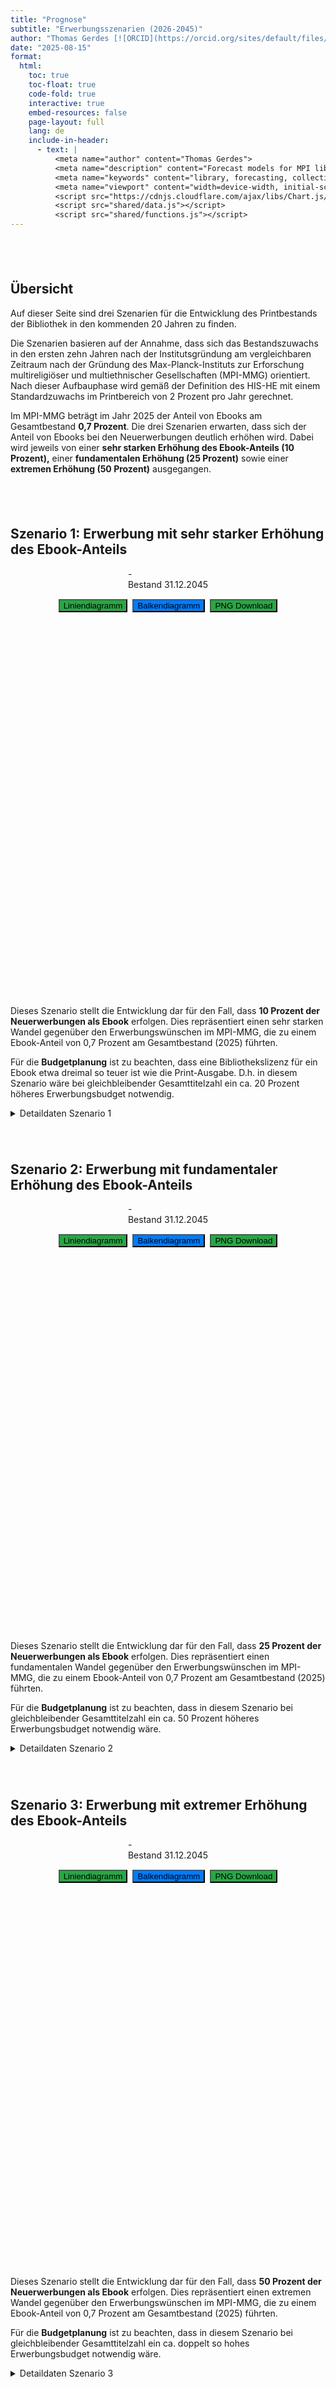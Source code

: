---
title: "Prognose"
subtitle: "Erwerbungsszenarien (2026-2045)"
author: "Thomas Gerdes [![ORCID](https://orcid.org/sites/default/files/images/orcid_16x16.png)](https://orcid.org/0000-0001-8524-5987){target=\"_blank\"}"
date: "2025-08-15"
format:
  html:
    toc: true
    toc-float: true
    code-fold: true
    interactive: true
    embed-resources: false
    page-layout: full
    lang: de
    include-in-header:
      - text: |
          <meta name="author" content="Thomas Gerdes">
          <meta name="description" content="Forecast models for MPI library collection development 2026-2045">
          <meta name="keywords" content="library, forecasting, collection, growth, MPI, predictions">
          <meta name="viewport" content="width=device-width, initial-scale=1.0">
          <script src="https://cdnjs.cloudflare.com/ajax/libs/Chart.js/3.9.1/chart.min.js"></script>
          <script src="shared/data.js"></script>
          <script src="shared/functions.js"></script>
---

::: {style="height: 40px;"}
:::

```{=html}
<script src="https://cdnjs.cloudflare.com/ajax/libs/Chart.js/3.9.1/chart.min.js"></script>
<script src="shared/data.js"></script>
<script src="shared/functions.js"></script>

<script>
// Prognose-Daten basierend auf historischen Wachstumsraten 2008-2017
const HISTORICAL_GROWTH_RATES = [20.64, 23.39, 21.94, 17.3, 8.35, 10.55, 10.02, 8.45, 8.75, 8.33];
const BASE_STOCK_2025 = 46313;
const INITIAL_EBOOK_STOCK = Math.round(BASE_STOCK_2025 * 0.007); // 0,7% Ebooks im Bestand 2025

// Szenario 1: 10% der Neuerwerbungen als Ebooks
const SCENARIO_1_DATA = [];
let currentPrintStock1 = BASE_STOCK_2025;
let currentEbookStock1 = INITIAL_EBOOK_STOCK;

for (let i = 0; i < 20; i++) {
  const year = 2026 + i;
  const oldStock1 = currentPrintStock1;
  let totalAcquisitions, printAcquisitions, ebookAcquisitions;
  
  if (i < 10) {
    // Erste 10 Jahre: 100% der historischen Raten, aber 10% als Ebooks
    const totalGrowthRate = HISTORICAL_GROWTH_RATES[i % 10];
    totalAcquisitions = Math.round(oldStock1 * (totalGrowthRate / 100));
    ebookAcquisitions = Math.round(totalAcquisitions * 0.10); // 10% Ebooks
    printAcquisitions = totalAcquisitions - ebookAcquisitions; // Rest ist Print
  } else {
    // Letzten 10 Jahre: konstant 2% nur für Print-Bestand
    printAcquisitions = Math.round(oldStock1 * 0.02);
    ebookAcquisitions = null; // Unbekannt ab 2036
    totalAcquisitions = null; // Unbekannt ab 2036
  }
  
  currentPrintStock1 += printAcquisitions;
  currentEbookStock1 += (ebookAcquisitions || 0);
  
  SCENARIO_1_DATA.push({
    year: year,
    printAcquisitions: printAcquisitions,
    printStock: currentPrintStock1,
    printGrowthRate: parseFloat((printAcquisitions / oldStock1 * 100).toFixed(2)),
    // Versteckte Daten für eventuelle Nachfragen
    _totalAcquisitions: totalAcquisitions,
    _ebookAcquisitions: ebookAcquisitions,
    _ebookStock: currentEbookStock1
  });
}

// Szenario 2: 25% der Neuerwerbungen als Ebooks
const SCENARIO_2_DATA = [];
let currentPrintStock2 = BASE_STOCK_2025;
let currentEbookStock2 = INITIAL_EBOOK_STOCK;

for (let i = 0; i < 20; i++) {
  const year = 2026 + i;
  const oldStock2 = currentPrintStock2;
  let totalAcquisitions, printAcquisitions, ebookAcquisitions;
  
  if (i < 10) {
    // Erste 10 Jahre: 100% der historischen Raten, aber 25% als Ebooks
    const totalGrowthRate = HISTORICAL_GROWTH_RATES[i % 10];
    totalAcquisitions = Math.round(oldStock2 * (totalGrowthRate / 100));
    ebookAcquisitions = Math.round(totalAcquisitions * 0.25); // 25% Ebooks
    printAcquisitions = totalAcquisitions - ebookAcquisitions; // Rest ist Print
  } else {
    // Letzten 10 Jahre: konstant 2% nur für Print-Bestand
    printAcquisitions = Math.round(oldStock2 * 0.02);
    ebookAcquisitions = null; // Unbekannt ab 2036
    totalAcquisitions = null; // Unbekannt ab 2036
  }
  
  currentPrintStock2 += printAcquisitions;
  currentEbookStock2 += (ebookAcquisitions || 0);
  
  SCENARIO_2_DATA.push({
    year: year,
    printAcquisitions: printAcquisitions,
    printStock: currentPrintStock2,
    printGrowthRate: parseFloat((printAcquisitions / oldStock2 * 100).toFixed(2)),
    // Versteckte Daten für eventuelle Nachfragen
    _totalAcquisitions: totalAcquisitions,
    _ebookAcquisitions: ebookAcquisitions,
    _ebookStock: currentEbookStock2
  });
}

// Szenario 3: 50% der Neuerwerbungen als Ebooks
const SCENARIO_3_DATA = [];
let currentPrintStock3 = BASE_STOCK_2025;
let currentEbookStock3 = INITIAL_EBOOK_STOCK;

for (let i = 0; i < 20; i++) {
  const year = 2026 + i;
  const oldStock3 = currentPrintStock3;
  let totalAcquisitions, printAcquisitions, ebookAcquisitions;
  
  if (i < 10) {
    // Erste 10 Jahre: 100% der historischen Raten, aber 50% als Ebooks
    const totalGrowthRate = HISTORICAL_GROWTH_RATES[i % 10];
    totalAcquisitions = Math.round(oldStock3 * (totalGrowthRate / 100));
    ebookAcquisitions = Math.round(totalAcquisitions * 0.50); // 50% Ebooks
    printAcquisitions = totalAcquisitions - ebookAcquisitions; // Rest ist Print
  } else {
    // Letzten 10 Jahre: konstant 2% nur für Print-Bestand
    printAcquisitions = Math.round(oldStock3 * 0.02);
    ebookAcquisitions = null; // Unbekannt ab 2036
    totalAcquisitions = null; // Unbekannt ab 2036
  }
  
  currentPrintStock3 += printAcquisitions;
  currentEbookStock3 += (ebookAcquisitions || 0);
  
  SCENARIO_3_DATA.push({
    year: year,
    printAcquisitions: printAcquisitions,
    printStock: currentPrintStock3,
    printGrowthRate: parseFloat((printAcquisitions / oldStock3 * 100).toFixed(2)),
    // Versteckte Daten für eventuelle Nachfragen
    _totalAcquisitions: totalAcquisitions,
    _ebookAcquisitions: ebookAcquisitions,
    _ebookStock: currentEbookStock3
  });
}

// Statistiken berechnen
const SCENARIO_1_FINAL_STOCK = SCENARIO_1_DATA[19].printStock;
const SCENARIO_2_FINAL_STOCK = SCENARIO_2_DATA[19].printStock;
const SCENARIO_3_FINAL_STOCK = SCENARIO_3_DATA[19].printStock;
</script>
```

## Übersicht

<p>Auf dieser Seite sind drei Szenarien für die Entwicklung des Printbestands der Bibliothek in den kommenden 20 Jahren zu finden.</p>

<p>Die Szenarien basieren auf der Annahme, dass sich das Bestandszuwachs in den ersten zehn Jahren nach der Institutsgründung am vergleichbaren Zeitraum nach der Gründung des Max-Planck-Instituts zur Erforschung multireligiöser und multiethnischer Gesellschaften (MPI-MMG) orientiert. Nach dieser Aufbauphase wird gemäß der Definition des HIS-HE mit einem Standardzuwachs im Printbereich von 2 Prozent pro Jahr gerechnet.</p>

<p>Im MPI-MMG beträgt im Jahr 2025 der Anteil von Ebooks am Gesamtbestand <strong>0,7 Prozent</strong>. Die drei Szenarien erwarten, dass sich der Anteil von Ebooks bei den Neuerwerbungen deutlich erhöhen wird. Dabei wird jeweils von einer <strong>sehr starken Erhöhung des Ebook-Anteils (10 Prozent),</strong> einer <strong>fundamentalen Erhöhung (25 Prozent)</strong> sowie einer <strong>extremen Erhöhung (50 Prozent)</strong> ausgegangen.</p>

::: {style="height: 40px;"}
:::

## Szenario 1: Erwerbung mit sehr starker Erhöhung des Ebook-Anteils

```{=html}
<div class="chart-container">
  
  <div style="display: flex; justify-content: center; margin: 15px 0;">
    <div class="info-box green" style="flex: none;">
      <div class="info-box-value" id="scenario1FinalStock" aria-live="polite">-</div>
      <div class="info-box-label">Bestand 31.12.2045</div>
    </div>
  </div>

  <div style="margin: 15px 0; display: flex; gap: 8px; justify-content: center;">
    <button id="lineBtnScenario1" onclick="changeChartTypeScenario1('line')" 
            aria-label="Wechsel zu Liniendiagramm für Szenario 1"
            class="dashboard-button" 
            style="background: #28a745;">Liniendiagramm</button>
    <button id="barBtnScenario1" onclick="changeChartTypeScenario1('bar')" 
            aria-label="Wechsel zu Balkendiagramm für Szenario 1"
            class="dashboard-button" 
            style="background: #007bff;">Balkendiagramm</button>
    <button onclick="downloadChartScenario1()" 
            aria-label="Diagramm Szenario 1 als PNG-Datei herunterladen"
            class="dashboard-button" 
            style="background: #28a745;">PNG Download</button>
  </div>

  <div style="position: relative; height: 600px; margin: 10px 0;">
    <canvas id="scenario1Chart" role="img" aria-label="Diagramm der Bestandsprognose Szenario 1 von 2026 bis 2045"></canvas>
  </div>
</div>
```

<p>Dieses Szenario stellt die Entwicklung dar für den Fall, dass <strong>10 Prozent der Neuerwerbungen als Ebook</strong> erfolgen. Dies repräsentiert einen sehr starken Wandel gegenüber den Erwerbungswünschen im MPI-MMG, die zu einem Ebook-Anteil von 0,7 Prozent am Gesamtbestand (2025) führten.</p>

<p>Für die <strong>Budgetplanung</strong> ist zu beachten, dass eine Bibliothekslizenz für ein Ebook etwa dreimal so teuer ist wie die Print-Ausgabe. D.h. in diesem Szenario wäre bei gleichbleibender Gesamttitelzahl ein ca. 20 Prozent höheres Erwerbungsbudget notwendig.</p>

<details id="detailsScenario1">
<summary>Detaildaten Szenario 1</summary>
<div class="details-content"></div>
</details>

::: {style="height: 40px;"}
:::

## Szenario 2: Erwerbung mit fundamentaler Erhöhung des Ebook-Anteils

```{=html}
<div class="chart-container">
  
  <div style="display: flex; justify-content: center; margin: 15px 0;">
    <div class="info-box orange" style="flex: none;">
      <div class="info-box-value" id="scenario2FinalStock" aria-live="polite">-</div>
      <div class="info-box-label">Bestand 31.12.2045</div>
    </div>
  </div>

  <div style="margin: 15px 0; display: flex; gap: 8px; justify-content: center;">
    <button id="lineBtnScenario2" onclick="changeChartTypeScenario2('line')" 
            aria-label="Wechsel zu Liniendiagramm für Szenario 2"
            class="dashboard-button" 
            style="background: #28a745;">Liniendiagramm</button>
    <button id="barBtnScenario2" onclick="changeChartTypeScenario2('bar')" 
            aria-label="Wechsel zu Balkendiagramm für Szenario 2"
            class="dashboard-button" 
            style="background: #007bff;">Balkendiagramm</button>
    <button onclick="downloadChartScenario2()" 
            aria-label="Diagramm Szenario 2 als PNG-Datei herunterladen"
            class="dashboard-button" 
            style="background: #28a745;">PNG Download</button>
  </div>

  <div style="position: relative; height: 600px; margin: 10px 0;">
    <canvas id="scenario2Chart" role="img" aria-label="Diagramm der Bestandsprognose Szenario 2 von 2026 bis 2045"></canvas>
  </div>
</div>
```

<p>Dieses Szenario stellt die Entwicklung dar für den Fall, dass <strong>25 Prozent der Neuerwerbungen als Ebook</strong> erfolgen. Dies repräsentiert einen fundamentalen Wandel gegenüber den Erwerbungswünschen im MPI-MMG, die zu einem Ebook-Anteil von 0,7 Prozent am Gesamtbestand (2025) führten.</p>

<p>Für die <strong>Budgetplanung</strong> ist zu beachten, dass in diesem Szenario bei gleichbleibender Gesamttitelzahl ein ca. 50 Prozent höheres Erwerbungsbudget notwendig wäre.</p>

<details id="detailsScenario2">
<summary>Detaildaten Szenario 2</summary>
<div class="details-content"></div>
</details>

::: {style="height: 40px;"}
:::

## Szenario 3: Erwerbung mit extremer Erhöhung des Ebook-Anteils

```{=html}
<div class="chart-container">
  
  <div style="display: flex; justify-content: center; margin: 15px 0;">
    <div class="info-box red" style="flex: none;">
      <div class="info-box-value" id="scenario3FinalStock" aria-live="polite">-</div>
      <div class="info-box-label">Bestand 31.12.2045</div>
    </div>
  </div>

  <div style="margin: 15px 0; display: flex; gap: 8px; justify-content: center;">
    <button id="lineBtnScenario3" onclick="changeChartTypeScenario3('line')" 
            aria-label="Wechsel zu Liniendiagramm für Szenario 3"
            class="dashboard-button" 
            style="background: #28a745;">Liniendiagramm</button>
    <button id="barBtnScenario3" onclick="changeChartTypeScenario3('bar')" 
            aria-label="Wechsel zu Balkendiagramm für Szenario 3"
            class="dashboard-button" 
            style="background: #007bff;">Balkendiagramm</button>
    <button onclick="downloadChartScenario3()" 
            aria-label="Diagramm Szenario 3 als PNG-Datei herunterladen"
            class="dashboard-button" 
            style="background: #28a745;">PNG Download</button>
  </div>

  <div style="position: relative; height: 600px; margin: 10px 0;">
    <canvas id="scenario3Chart" role="img" aria-label="Diagramm der Bestandsprognose Szenario 3 von 2026 bis 2045"></canvas>
  </div>
</div>
```

<p>Dieses Szenario stellt die Entwicklung dar für den Fall, dass <strong>50 Prozent der Neuerwerbungen als Ebook</strong> erfolgen. Dies repräsentiert einen extremen Wandel gegenüber den Erwerbungswünschen im MPI-MMG, die zu einem Ebook-Anteil von 0,7 Prozent am Gesamtbestand (2025) führten.</p>

<p>Für die <strong>Budgetplanung</strong> ist zu beachten, dass in diesem Szenario bei gleichbleibender Gesamttitelzahl ein ca. doppelt so hohes Erwerbungsbudget notwendig wäre.</p>

<details id="detailsScenario3">
<summary>Detaildaten Szenario 3</summary>
<div class="details-content"></div>
</details>

```{=html}
<script>
// Chart instances and state variables
let chartScenario1, chartScenario2, chartScenario3;
let currentChartTypeScenario1 = 'line';
let currentChartTypeScenario2 = 'line';
let currentChartTypeScenario3 = 'line';

// ===== SCENARIO 1 CHART =====
function initChartScenario1(type = 'line') {
  const ctx = document.getElementById('scenario1Chart');
  if (!ctx) {
    console.error('Canvas element scenario1Chart not found');
    return;
  }
  
  if (chartScenario1) { 
    chartScenario1.destroy(); 
  }

  currentChartTypeScenario1 = type;
  updateActiveButtons(type, 'lineBtnScenario1', 'barBtnScenario1');

  const config = getStandardChartConfig(type, {
    labels: SCENARIO_1_DATA.map(d => d.year),
    datasets: [
      {
        label: 'Print-Bestand (Szenario 1)',
        data: SCENARIO_1_DATA.map(d => d.printStock),
        borderColor: '#28a745',
        backgroundColor: type === 'bar' ? '#28a745' : '#28a74520',
        borderWidth: 3,
        pointRadius: type === 'line' ? 4 : 0,
        fill: type === 'line'
      }
    ]
  }, {
    scales: {
      y: { 
        title: { display: true, text: 'Print-Bestand (Anzahl Bücher)', font: { size: 12 } }
      }
    },
    plugins: {
      legend: {
        display: false
      },
      tooltip: {
        callbacks: {
          label: function(context) {
            const dataPoint = SCENARIO_1_DATA[context.dataIndex];
            return [
              `Print-Bestand: ${formatNumber(dataPoint.printStock)}`,
              `Print-Erwerbungen: ${formatNumber(dataPoint.printAcquisitions)}`,
              `Print-Wachstumsrate: ${dataPoint.printGrowthRate}%`
            ];
          }
        }
      }
    }
  });
  
  chartScenario1 = new Chart(ctx.getContext('2d'), config);
  announceToScreenReader(`Szenario 1 Diagramm als ${type === 'line' ? 'Liniendiagramm' : 'Balkendiagramm'} geladen`);
}

function changeChartTypeScenario1(type) { 
  initChartScenario1(type); 
}

function downloadChartScenario1() {
  downloadChart(chartScenario1, 'prognose_szenario1_2026-2045.png', 'Prognose Szenario 1');
}

// ===== SCENARIO 2 CHART =====
function initChartScenario2(type = 'line') {
  const ctx = document.getElementById('scenario2Chart');
  if (!ctx) {
    console.error('Canvas element scenario2Chart not found');
    return;
  }
  
  if (chartScenario2) { 
    chartScenario2.destroy(); 
  }

  currentChartTypeScenario2 = type;
  updateActiveButtons(type, 'lineBtnScenario2', 'barBtnScenario2');

  const config = getStandardChartConfig(type, {
    labels: SCENARIO_2_DATA.map(d => d.year),
    datasets: [
      {
        label: 'Print-Bestand (Szenario 2)',
        data: SCENARIO_2_DATA.map(d => d.printStock),
        borderColor: '#fd7e14',
        backgroundColor: type === 'bar' ? '#fd7e14' : '#fd7e1420',
        borderWidth: 3,
        pointRadius: type === 'line' ? 4 : 0,
        fill: type === 'line'
      }
    ]
  }, {
    scales: {
      y: { 
        title: { display: true, text: 'Print-Bestand (Anzahl Bücher)', font: { size: 12 } }
      }
    },
    plugins: {
      legend: { 
        display: false
      },
      tooltip: {
        callbacks: {
          label: function(context) {
            const dataPoint = SCENARIO_2_DATA[context.dataIndex];
            return [
              `Print-Bestand: ${formatNumber(dataPoint.printStock)}`,
              `Print-Erwerbungen: ${formatNumber(dataPoint.printAcquisitions)}`,
              `Print-Wachstumsrate: ${dataPoint.printGrowthRate}%`
            ];
          }
        }
      }
    }
  });
  
  chartScenario2 = new Chart(ctx.getContext('2d'), config);
  announceToScreenReader(`Szenario 2 Diagramm als ${type === 'line' ? 'Liniendiagramm' : 'Balkendiagramm'} geladen`);
}

function changeChartTypeScenario2(type) { 
  initChartScenario2(type); 
}

function downloadChartScenario2() {
  downloadChart(chartScenario2, 'prognose_szenario2_2026-2045.png', 'Prognose Szenario 2');
}

// ===== SCENARIO 3 CHART =====
function initChartScenario3(type = 'line') {
  const ctx = document.getElementById('scenario3Chart');
  if (!ctx) {
    console.error('Canvas element scenario3Chart not found');
    return;
  }
  
  if (chartScenario3) { 
    chartScenario3.destroy(); 
  }

  currentChartTypeScenario3 = type;
  updateActiveButtons(type, 'lineBtnScenario3', 'barBtnScenario3');

  const config = getStandardChartConfig(type, {
    labels: SCENARIO_3_DATA.map(d => d.year),
    datasets: [
      {
        label: 'Print-Bestand (Szenario 3)',
        data: SCENARIO_3_DATA.map(d => d.printStock),
        borderColor: '#dc3545',
        backgroundColor: type === 'bar' ? '#dc3545' : '#dc354520',
        borderWidth: 3,
        pointRadius: type === 'line' ? 4 : 0,
        fill: type === 'line'
      }
    ]
  }, {
    scales: {
      y: { 
        title: { display: true, text: 'Print-Bestand (Anzahl Bücher)', font: { size: 12 } }
      }
    },
    plugins: {
      legend: { 
        display: false
      },
      tooltip: {
        callbacks: {
          label: function(context) {
            const dataPoint = SCENARIO_3_DATA[context.dataIndex];
            return [
              `Print-Bestand: ${formatNumber(dataPoint.printStock)}`,
              `Print-Erwerbungen: ${formatNumber(dataPoint.printAcquisitions)}`,
              `Print-Wachstumsrate: ${dataPoint.printGrowthRate}%`
            ];
          }
        }
      }
    }
  });
  
  chartScenario3 = new Chart(ctx.getContext('2d'), config);
  announceToScreenReader(`Szenario 3 Diagramm als ${type === 'line' ? 'Liniendiagramm' : 'Balkendiagramm'} geladen`);
}

function changeChartTypeScenario3(type) { 
  initChartScenario3(type); 
}

function downloadChartScenario3() {
  downloadChart(chartScenario3, 'prognose_szenario3_2026-2045.png', 'Prognose Szenario 3');
}

// ===== UPDATE STATISTICS =====
function updateScenario1Stats() {
  document.getElementById('scenario1FinalStock').textContent = formatNumber(SCENARIO_1_FINAL_STOCK);
}

function updateScenario2Stats() {
  document.getElementById('scenario2FinalStock').textContent = formatNumber(SCENARIO_2_FINAL_STOCK);
}

function updateScenario3Stats() {
  document.getElementById('scenario3FinalStock').textContent = formatNumber(SCENARIO_3_FINAL_STOCK);
}

// ===== GENERATE TABLES =====
function generateTableScenario1() {
  const columns = [
    { field: 'year', title: 'Jahr' },
    { field: 'printAcquisitions', title: 'Print-Erwerbungen', formatter: formatNumber },
    { field: 'printStock', title: 'Print-Bestand', formatter: formatNumber }
  ];
  return generateTable(SCENARIO_1_DATA, columns, {
    className: 'table table-striped table-hover',
    ariaLabel: 'Detaildaten Prognose Szenario 1'
  });
}

function generateTableScenario2() {
  const columns = [
    { field: 'year', title: 'Jahr' },
    { field: 'printAcquisitions', title: 'Print-Erwerbungen', formatter: formatNumber },
    { field: 'printStock', title: 'Print-Bestand', formatter: formatNumber }
  ];
  return generateTable(SCENARIO_2_DATA, columns, {
    className: 'table table-striped table-hover',
    ariaLabel: 'Detaildaten Prognose Szenario 2'
  });
}

function generateTableScenario3() {
  const columns = [
    { field: 'year', title: 'Jahr' },
    { field: 'printAcquisitions', title: 'Print-Erwerbungen', formatter: formatNumber },
    { field: 'printStock', title: 'Print-Bestand', formatter: formatNumber }
  ];
  return generateTable(SCENARIO_3_DATA, columns, {
    className: 'table table-striped table-hover',
    ariaLabel: 'Detaildaten Prognose Szenario 3'
  });
}

function initTables() {
  try {
    document.querySelector('#detailsScenario1 .details-content').innerHTML = generateTableScenario1();
    document.querySelector('#detailsScenario2 .details-content').innerHTML = generateTableScenario2();
    document.querySelector('#detailsScenario3 .details-content').innerHTML = generateTableScenario3();
    console.log('Forecast tables initialized successfully');
  } catch (error) {
    console.error('Error initializing forecast tables:', error);
  }
}

// ===== INITIALIZATION =====
function initializeForecasts() {
  try {
    console.log('Initializing Forecasts Dashboard...');
    
    // Update all statistics
    updateScenario1Stats();
    updateScenario2Stats();
    updateScenario3Stats();
    
    // Initialize all charts
    initChartScenario1();
    initChartScenario2();
    initChartScenario3();
    
    // Initialize tables
    initTables();
    
    // Initialize common dashboard functionality
    initDashboard([chartScenario1, chartScenario2, chartScenario3]);
    
    console.log('Forecasts initialization complete');
    
  } catch (error) {
    console.error('Forecasts initialization failed:', error);
    announceToScreenReader('Fehler beim Laden der Prognosen');
  }
}

// Initialize when DOM is ready
if (document.readyState === 'loading') {
  document.addEventListener('DOMContentLoaded', initializeForecasts);
} else {
  initializeForecasts();
}

// Fallback initialization
window.addEventListener('load', function() {
  if (!chartScenario1 || !chartScenario2 || !chartScenario3) {
    console.log('Re-initializing forecast charts...');
    initializeForecasts();
  }
});
</script>
```